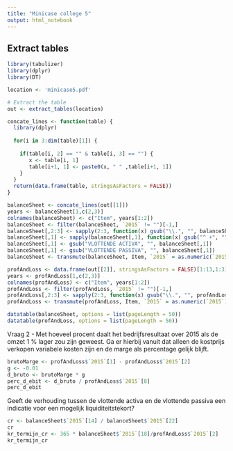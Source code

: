 ```yaml
---
title: "Minicase college 5"
output: html_notebook
---
```


## Extract tables 

```r
library(tabulizer)
library(dplyr)
library(DT)

location <- 'minicase5.pdf'

# Extract the table
out <- extract_tables(location)

concate_lines <- function(table) {
  library(dplyr)
  
  for(i in 3:dim(table)[1]) {
    
    if(table[i, 2] == "" & table[i, 3] == "") {
       x <- table[i, 1]
       table[i+1, 1] <- paste0(x, " " ,table[i+1, 1])
    }
  }
  return(data.frame(table, stringsAsFactors = FALSE))
}

balanceSheet <- concate_lines(out[[1]])
years <- balanceSheet[1,c(2,3)]
colnames(balanceSheet) <- c("Item", years[1:2])
balanceSheet <- filter(balanceSheet, `2015` != "")[-1,]
balanceSheet[,2:3] <- sapply(2:3, function(x) gsub("\\.", "", balanceSheet[,x]))
balanceSheet[,1] <- sapply(balanceSheet[,1], function(x) gsub("^ +", "", x))
balanceSheet[,1] <- gsub("VLOTTENDE ACTIVA", "", balanceSheet[,1])
balanceSheet[,1] <- gsub("VLOTTENDE PASSIVA", "", balanceSheet[,1])
balanceSheet <- transmute(balanceSheet, Item, `2015` = as.numeric(`2015`), `2014` = as.numeric(`2014`))

profAndLoss <- data.frame(out[[2]], stringsAsFactors = FALSE)[1:13,1:3]
years <- profAndLoss[1,c(2,3)]
colnames(profAndLoss) <- c("Item", years[1:2])
profAndLoss <- filter(profAndLoss, `2015` != "")[-1,]
profAndLoss[,2:3] <- sapply(2:3, function(x) gsub("\\.", "", profAndLoss[,x]))
profAndLoss <- transmute(profAndLoss, Item, `2015` = as.numeric(`2015`), `2014` = as.numeric(`2014`))

datatable(balanceSheet, options = list(pageLength = 50))
datatable(profAndLoss, options = list(pageLength = 50))
```

Vraag 2 -  Met hoeveel procent daalt het bedrijfsresultaat over 2015 als de omzet 1 % lager zou zijn geweest. Ga er hierbij vanuit dat alleen de kostprijs verkopen variabele kosten zijn en de marge als percentage gelijk blijft.

```r
brutoMarge <- profAndLoss$`2015`[1] - profAndLoss$`2015`[2]
g <- -0.01
d_bruto <- brutoMarge * g
perc_d_ebit <- d_bruto / profAndLoss$`2015`[8]
perc_d_ebit
```

Geeft de verhouding tussen de vlottende activa en de vlottende passiva een indicatie voor een mogelijk liquiditeitstekort?

```r
cr <- balanceSheet$`2015`[14] / balanceSheet$`2015`[22]
cr
kr_termijn_cr <- 365 * balanceSheet$`2015`[18]/profAndLoss$`2015`[2]
kr_termijn_cr
```

